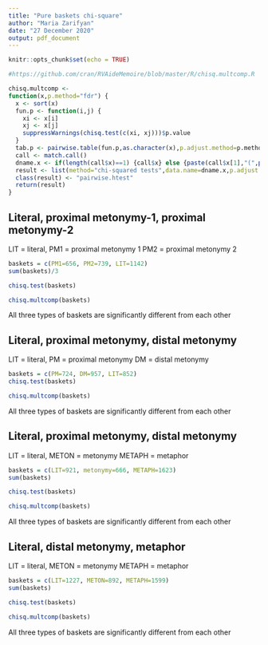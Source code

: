 ```yaml
---
title: "Pure baskets chi-square"
author: "Maria Zarifyan"
date: "27 December 2020"
output: pdf_document
---
```


```r
knitr::opts_chunk$set(echo = TRUE)
```

```r
#https://github.com/cran/RVAideMemoire/blob/master/R/chisq.multcomp.R

chisq.multcomp <-
function(x,p.method="fdr") {
  x <- sort(x)
  fun.p <- function(i,j) {
    xi <- x[i]
    xj <- x[j]
    suppressWarnings(chisq.test(c(xi, xj)))$p.value
  }
  tab.p <- pairwise.table(fun.p,as.character(x),p.adjust.method=p.method)
  call <- match.call()
  dname.x <- if(length(call$x)==1) {call$x} else {paste(call$x[1],"(",paste(call$x[-1],collapse=","),")",sep="")}
  result <- list(method="chi-squared tests",data.name=dname.x,p.adjust.method=p.method,p.value=tab.p)
  class(result) <- "pairwise.htest"
  return(result)
}
```


## Literal, proximal metonymy-1, proximal metonymy-2
LIT = literal, 
PM1 = proximal metonymy 1
PM2 = proximal metonymy 2
```r
baskets = c(PM1=656, PM2=739, LIT=1142)
sum(baskets)/3
```

```r
chisq.test(baskets)
```
```r
chisq.multcomp(baskets)
```
All three types of baskets are significantly different from each other 

## Literal, proximal metonymy, distal metonymy
LIT = literal, 
PM = proximal metonymy
DM = distal metonymy 
```r
baskets = c(PM=724, DM=957, LIT=852)
chisq.test(baskets)
```

```r
chisq.multcomp(baskets)
```
All three types of baskets are significantly different from each other 

## Literal, proximal metonymy, distal metonymy
LIT = literal, 
METON = metonymy
METAPH = metaphor
```r
baskets = c(LIT=921, metonymy=666, METAPH=1623)
sum(baskets)
```
```r
chisq.test(baskets)
```
```r
chisq.multcomp(baskets)
```
All three types of baskets are significantly different from each other 

## Literal, distal metonymy, metaphor
LIT = literal, 
METON = metonymy
METAPH = metaphor
```r
baskets = c(LIT=1227, METON=892, METAPH=1599)
sum(baskets)
```
```r
chisq.test(baskets)
```

```r
chisq.multcomp(baskets)
```
All three types of baskets are significantly different from each other 
